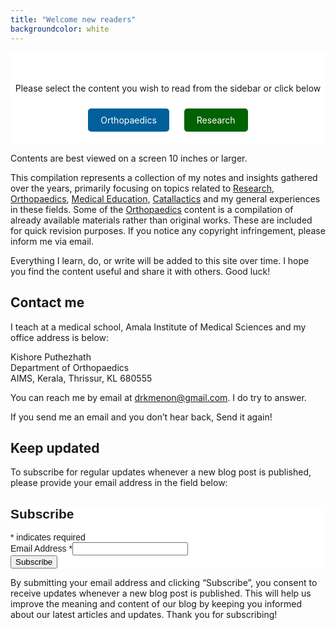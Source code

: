 ```yaml
---
title: "Welcome new readers"
backgroundcolor: white
---
```


```{=html}
<div style="background-color: #ffffff; padding: 10px 0; text-align: center;">
    <h1> </h1>
    <p> Please select the content you wish to read from the sidebar or click below  </p>
    <a href= https://www.knotes.co.in/revision%20notes/basic%20science/bone style="display: inline-block; margin: 10px; padding: 10px 20px; background-color: #00609b; color: white; text-decoration: none; border-radius: 5px;">Orthopaedics</a>
    <a href=https://www.knotes.co.in/biomedical/research%20methodology/science style="display: inline-block; margin: 10px; padding: 10px 20px; background-color: #006200; color: white; text-decoration: none; border-radius: 5px;">Research</a>
</div>
```

Contents are best viewed on a screen 10 inches or larger.

This compilation represents a collection of my notes and insights gathered over the years, primarily focusing on topics related to [Research](https://www.knotes.co.in/biomedical/research%20methodology/science), [Orthopaedics](https://www.knotes.co.in/revision%20notes/basic%20science/bone), [Medical Education,](https://www.knotes.co.in/education%20technology/zotero) [Catallactics](https://www.knotes.co.in/catallactics/personal/conifers) and my general experiences in these fields. Some of the [Orthopaedics](https://www.knotes.co.in/revision%20notes/basic%20science/bone) content is a compilation of already available materials rather than original works. These are included for quick revision purposes. If you notice any copyright infringement, please inform me via email.

Everything I learn, do, or write will be added to this site over time. I hope you find the content useful and share it with others. Good luck!

## Contact me {#sec-contact-me}

I teach at a medical school, Amala Institute of Medical Sciences and my office address is below:

Kishore Puthezhath\
Department of Orthopaedics\
AIMS, Kerala, Thrissur, KL 680555

You can reach me by email at [drkmenon\@gmail.com](mailto:drkmenon@gmail.com){.email}. I do try to answer.

If you send me an email and you don't hear back, Send it again!

## Keep updated

To subscribe for regular updates whenever a new blog post is published, please provide your email address in the field below:

```{=html}
<!-- Begin Mailchimp Signup Form -->
<div id="mc_embed_shell">
      <link href="//cdn-images.mailchimp.com/embedcode/classic-061523.css" rel="stylesheet" type="text/css">
  <style type="text/css">
        #mc_embed_signup{background:#fff; false;clear:left; font:14px Helvetica,Arial,sans-serif; width: px;}
        /* Add your own Mailchimp form style overrides in your site stylesheet or in this style block.
           We recommend moving this block and the preceding CSS link to the HEAD of your HTML file. */
</style>
<div id="mc_embed_signup">
    <form action="https://knotes.us17.list-manage.com/subscribe/post?u=cbd11e712b45e98cdaab2dd4d&amp;id=aeaca1e768&amp;f_id=00dbc2e1f0" method="post" id="mc-embedded-subscribe-form" name="mc-embedded-subscribe-form" class="validate" target="_blank">
        <div id="mc_embed_signup_scroll"><h2>Subscribe</h2>
            <div class="indicates-required"><span class="asterisk">*</span> indicates required</div>
            <div class="mc-field-group"><label for="mce-EMAIL">Email Address <span class="asterisk">*</span></label><input type="email" name="EMAIL" class="required email" id="mce-EMAIL" required="" value=""></div>
        <div id="mce-responses" class="clear foot">
            <div class="response" id="mce-error-response" style="display: none;"></div>
            <div class="response" id="mce-success-response" style="display: none;"></div>
        </div>
    <div aria-hidden="true" style="position: absolute; left: -5000px;">
        /* real people should not fill this in and expect good things - do not remove this or risk form bot signups */
        <input type="text" name="b_cbd11e712b45e98cdaab2dd4d_aeaca1e768" tabindex="-1" value="">
    </div>
        <div class="optionalParent">
            <div class="clear foot">
                <input type="submit" name="subscribe" id="mc-embedded-subscribe" class="button" value="Subscribe">
                
            </div>
        </div>
    </div>
</form>
</div>
<script type="text/javascript" src="//s3.amazonaws.com/downloads.mailchimp.com/js/mc-validate.js"></script><script type="text/javascript">(function($) {window.fnames = new Array(); window.ftypes = new Array();fnames[0]='EMAIL';ftypes[0]='email';fnames[1]='FNAME';ftypes[1]='text';fnames[2]='LNAME';ftypes[2]='text';fnames[3]='ADDRESS';ftypes[3]='address';fnames[4]='PHONE';ftypes[4]='phone';fnames[5]='BIRTHDAY';ftypes[5]='birthday';}(jQuery));var $mcj = jQuery.noConflict(true);</script></div>
<!-- End Mailchimp Signup Form -->
```

By submitting your email address and clicking "Subscribe", you consent to receive updates whenever a new blog post is published. This will help us improve the meaning and content of our blog by keeping you informed about our latest articles and updates. Thank you for subscribing!
